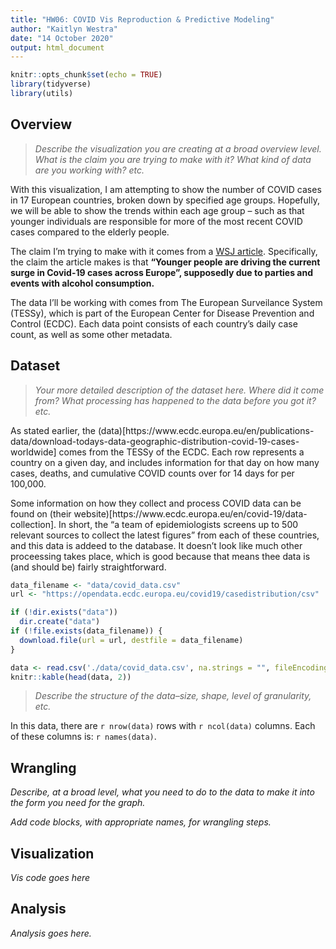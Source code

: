 ```yaml
---
title: "HW06: COVID Vis Reproduction & Predictive Modeling"
author: "Kaitlyn Westra"
date: "14 October 2020"
output: html_document
---
```


```r
knitr::opts_chunk$set(echo = TRUE)
library(tidyverse)
library(utils)
```

## Overview

> *Describe the visualization you are creating at a broad overview level. What is the claim
you are trying to make with it? What kind of data are you working with? etc.*

With this visualization, I am attempting to show the number of COVID cases in 17 European countries, broken down by specified age groups. Hopefully, we will be able to show the trends within each age group -- such as that younger individuals are responsible for more of the most recent COVID cases compared to the elderly people.

The claim I'm trying to make with it comes from a [WSJ article](
https://www.wsj.com/articles/europes-covid-fight-has-a-new-target-the-youth-11601553600). Specifically, the claim the article makes is that **"Younger people are driving the current surge in Covid-19 cases across Europe", supposedly due to parties and events with alcohol consumption.**

The data I'll be working with comes from The European Surveilance System (TESSy), which is part of the European Center for Disease Prevention and Control (ECDC). Each data point consists of each country's daily case count, as well as some other metadata.

## Dataset

> *Your more detailed description of the dataset here. Where did it come from? What processing has happened to the data before you got it? etc.*

As stated earlier, the (data)[https://www.ecdc.europa.eu/en/publications-data/download-todays-data-geographic-distribution-covid-19-cases-worldwide] comes from the TESSy of the ECDC. Each row represents a country on a given day, and includes information for that day on how many cases, deaths, and cumulative COVID counts over for 14 days for per 100,000. 

Some information on how they collect and process COVID data can be found on (their website)[https://www.ecdc.europa.eu/en/covid-19/data-collection]. In short, the "a team of epidemiologists screens up to 500 relevant sources to collect the latest figures" from each of these countries, and this data is addeed to the database. It doesn't look like much other proceessing takes place, which is good because that means thee data is (and should be) fairly straightforward.

```r
data_filename <- "data/covid_data.csv"
url <- "https://opendata.ecdc.europa.eu/covid19/casedistribution/csv"

if (!dir.exists("data"))
  dir.create("data")
if (!file.exists(data_filename)) {
  download.file(url = url, destfile = data_filename)
}
```


```r
data <- read.csv('./data/covid_data.csv', na.strings = "", fileEncoding = "UTF-8-BOM")
knitr::kable(head(data, 2))
```

> *Describe the structure of the data--size, shape, level of granularity, etc.*

In this data, there are `r nrow(data)` rows with `r ncol(data)` columns. Each of these columns is: `r names(data)`.


## Wrangling

*Describe, at a broad level, what you need to do to the data to make it into
the form you need for the graph.*

*Add code blocks, with appropriate names, for wrangling steps.*

## Visualization

*Vis code goes here*

## Analysis

*Analysis goes here.*
